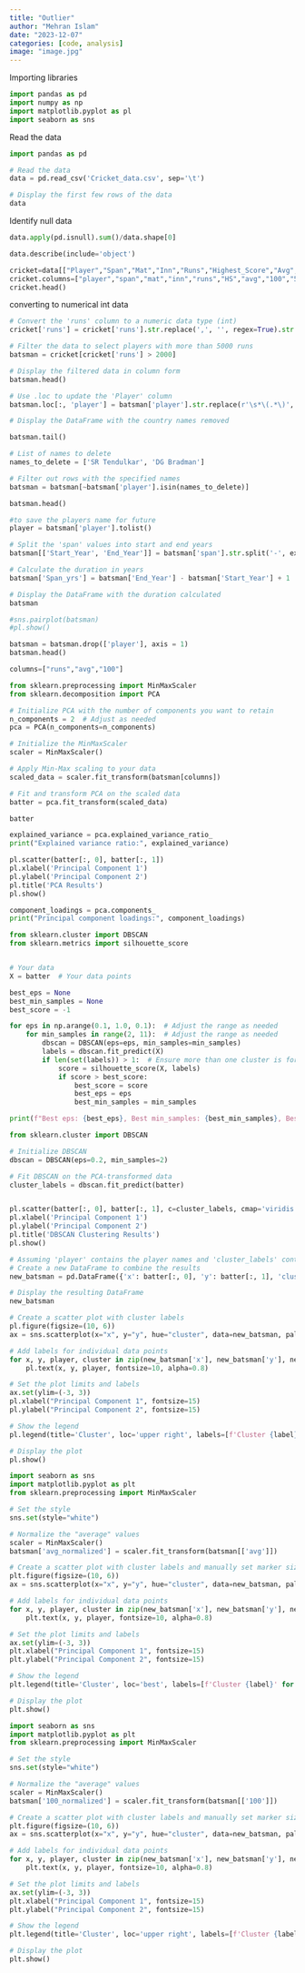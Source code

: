 ```yaml
---
title: "Outlier"
author: "Mehran Islam"
date: "2023-12-07"
categories: [code, analysis]
image: "image.jpg"
---
```


Importing libraries

```python
import pandas as pd
import numpy as np
import matplotlib.pyplot as pl
import seaborn as sns
```

Read the data

```python
import pandas as pd

# Read the data
data = pd.read_csv('Cricket_data.csv', sep='\t')

# Display the first few rows of the data
data
```

Identify null data

```python
data.apply(pd.isnull).sum()/data.shape[0]
```

```python
data.describe(include='object')
```

```python
cricket=data[["Player","Span","Mat","Inn","Runs","Highest_Score","Avg","100","50"]].copy()
cricket.columns=["player","span","mat","inn","runs","HS","avg","100","50"]
cricket.head()
```

converting to numerical int data

```python
# Convert the 'runs' column to a numeric data type (int)
cricket['runs'] = cricket['runs'].str.replace(',', '', regex=True).str.extract('(\d+)').astype(float)

# Filter the data to select players with more than 5000 runs
batsman = cricket[cricket['runs'] > 2000]

# Display the filtered data in column form
batsman.head()
```

```python
# Use .loc to update the 'Player' column
batsman.loc[:, 'player'] = batsman['player'].str.replace(r'\s*\(.*\)', '', regex=True)

# Display the DataFrame with the country names removed

batsman.tail()
```

```python
# List of names to delete
names_to_delete = ['SR Tendulkar', 'DG Bradman']

# Filter out rows with the specified names
batsman = batsman[~batsman['player'].isin(names_to_delete)]

batsman.head()
```

```python
#to save the players name for future 
player = batsman['player'].tolist()
```

```python
# Split the 'span' values into start and end years
batsman[['Start_Year', 'End_Year']] = batsman['span'].str.split('-', expand=True).astype(int)

# Calculate the duration in years
batsman['Span_yrs'] = batsman['End_Year'] - batsman['Start_Year'] + 1  # Adding 1 to include both start and end years

# Display the DataFrame with the duration calculated
batsman
```

```python
#sns.pairplot(batsman)
#pl.show()
```

```python
batsman = batsman.drop(['player'], axis = 1)
batsman.head()
```

```python
columns=["runs","avg","100"]
```

```python
from sklearn.preprocessing import MinMaxScaler
from sklearn.decomposition import PCA

# Initialize PCA with the number of components you want to retain
n_components = 2  # Adjust as needed
pca = PCA(n_components=n_components)

# Initialize the MinMaxScaler
scaler = MinMaxScaler()

# Apply Min-Max scaling to your data
scaled_data = scaler.fit_transform(batsman[columns])

# Fit and transform PCA on the scaled data
batter = pca.fit_transform(scaled_data)

batter
```

```python
explained_variance = pca.explained_variance_ratio_
print("Explained variance ratio:", explained_variance)
```

```python
pl.scatter(batter[:, 0], batter[:, 1])
pl.xlabel('Principal Component 1')
pl.ylabel('Principal Component 2')
pl.title('PCA Results')
pl.show()

```

```python
component_loadings = pca.components_
print("Principal component loadings:", component_loadings)
```

```python
from sklearn.cluster import DBSCAN
from sklearn.metrics import silhouette_score


# Your data
X = batter  # Your data points

best_eps = None
best_min_samples = None
best_score = -1

for eps in np.arange(0.1, 1.0, 0.1):  # Adjust the range as needed
    for min_samples in range(2, 11):  # Adjust the range as needed
        dbscan = DBSCAN(eps=eps, min_samples=min_samples)
        labels = dbscan.fit_predict(X)
        if len(set(labels)) > 1:  # Ensure more than one cluster is formed
            score = silhouette_score(X, labels)
            if score > best_score:
                best_score = score
                best_eps = eps
                best_min_samples = min_samples

print(f"Best eps: {best_eps}, Best min_samples: {best_min_samples}, Best Silhouette Score: {best_score}")
```

```python
from sklearn.cluster import DBSCAN

# Initialize DBSCAN
dbscan = DBSCAN(eps=0.2, min_samples=2)

# Fit DBSCAN on the PCA-transformed data
cluster_labels = dbscan.fit_predict(batter)


pl.scatter(batter[:, 0], batter[:, 1], c=cluster_labels, cmap='viridis')
pl.xlabel('Principal Component 1')
pl.ylabel('Principal Component 2')
pl.title('DBSCAN Clustering Results')
pl.show()
```

```python
# Assuming 'player' contains the player names and 'cluster_labels' contains the cluster assignments
# Create a new DataFrame to combine the results
new_batsman = pd.DataFrame({'x': batter[:, 0], 'y': batter[:, 1], 'cluster': cluster_labels, 'player': player})

# Display the resulting DataFrame
new_batsman
```

```python
# Create a scatter plot with cluster labels
pl.figure(figsize=(10, 6))
ax = sns.scatterplot(x="x", y="y", hue="cluster", data=new_batsman, palette="viridis", s=100)

# Add labels for individual data points
for x, y, player, cluster in zip(new_batsman['x'], new_batsman['y'], new_batsman['player'], new_batsman['cluster']):
    pl.text(x, y, player, fontsize=10, alpha=0.8)

# Set the plot limits and labels
ax.set(ylim=(-3, 3))
pl.xlabel("Principal Component 1", fontsize=15)
pl.ylabel("Principal Component 2", fontsize=15)

# Show the legend
pl.legend(title='Cluster', loc='upper right', labels=[f'Cluster {label}' for label in new_batsman['cluster'].unique()])

# Display the plot
pl.show()
```

```python
import seaborn as sns
import matplotlib.pyplot as plt
from sklearn.preprocessing import MinMaxScaler

# Set the style
sns.set(style="white")

# Normalize the "average" values
scaler = MinMaxScaler()
batsman['avg_normalized'] = scaler.fit_transform(batsman[['avg']])

# Create a scatter plot with cluster labels and manually set marker size based on "average" values
plt.figure(figsize=(10, 6))
ax = sns.scatterplot(x="x", y="y", hue="cluster", data=new_batsman, palette="viridis", sizes=(50, 500), size=batsman['avg_normalized'])

# Add labels for individual data points
for x, y, player, cluster in zip(new_batsman['x'], new_batsman['y'], new_batsman['player'], new_batsman['cluster']):
    plt.text(x, y, player, fontsize=10, alpha=0.8)

# Set the plot limits and labels
ax.set(ylim=(-3, 3))
plt.xlabel("Principal Component 1", fontsize=15)
plt.ylabel("Principal Component 2", fontsize=15)

# Show the legend
plt.legend(title='Cluster', loc='best', labels=[f'Cluster {label}' for label in new_batsman['cluster'].unique()])

# Display the plot
plt.show()

```

```python
import seaborn as sns
import matplotlib.pyplot as plt
from sklearn.preprocessing import MinMaxScaler

# Set the style
sns.set(style="white")

# Normalize the "average" values
scaler = MinMaxScaler()
batsman['100_normalized'] = scaler.fit_transform(batsman[['100']])

# Create a scatter plot with cluster labels and manually set marker size based on "average" values
plt.figure(figsize=(10, 6))
ax = sns.scatterplot(x="x", y="y", hue="cluster", data=new_batsman, palette="viridis", sizes=(50, 500), size=batsman['100_normalized'])

# Add labels for individual data points
for x, y, player, cluster in zip(new_batsman['x'], new_batsman['y'], new_batsman['player'], new_batsman['cluster']):
    plt.text(x, y, player, fontsize=10, alpha=0.8)

# Set the plot limits and labels
ax.set(ylim=(-3, 3))
plt.xlabel("Principal Component 1", fontsize=15)
plt.ylabel("Principal Component 2", fontsize=15)

# Show the legend
plt.legend(title='Cluster', loc='upper right', labels=[f'Cluster {label}' for label in new_batsman['cluster'].unique()])

# Display the plot
plt.show()
```
